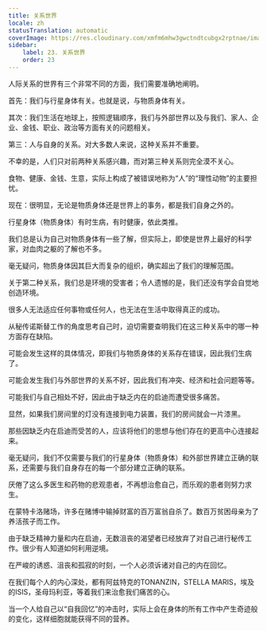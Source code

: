 ```yaml
---
title: 关系世界
locale: zh
statusTranslation: automatic
coverImage: https://res.cloudinary.com/xmfm6mhw3gwctndtcubgx2rptnae/image/upload/v1740468922/small_cover_tratado_de_psicologia_revolucionaria_a4c0dca4e0.webp
sidebar:
    label: 23. 关系世界
    order: 23
---
```

人际关系的世界有三个非常不同的方面，我们需要准确地阐明。

首先：我们与行星身体有关。也就是说，与物质身体有关。

其次：我们生活在地球上，按照逻辑顺序，我们与外部世界以及与我们、家人、企业、金钱、职业、政治等方面有关的问题相关。

第三：人与自身的关系。对大多数人来说，这种关系并不重要。

不幸的是，人们只对前两种关系感兴趣，而对第三种关系则完全漠不关心。

食物、健康、金钱、生意，实际上构成了被错误地称为“人”的“理性动物”的主要担忧。

现在：很明显，无论是物质身体还是世界上的事务，都是我们自身之外的。

行星身体（物质身体）有时生病，有时健康，依此类推。

我们总是认为自己对物质身体有一些了解，但实际上，即使是世界上最好的科学家，对血肉之躯的了解也不多。

毫无疑问，物质身体因其巨大而复杂的组织，确实超出了我们的理解范围。

关于第二种关系，我们总是环境的受害者；令人遗憾的是，我们还没有学会自觉地创造环境。

很多人无法适应任何事物或任何人，也无法在生活中取得真正的成功。

从秘传诺斯替工作的角度思考自己时，迫切需要查明我们在这三种关系中的哪一种方面存在缺陷。

可能会发生这样的具体情况，即我们与物质身体的关系存在错误，因此我们生病了。

可能会发生我们与外部世界的关系不好，因此我们有冲突、经济和社会问题等等。

可能我们与自己相处不好，因此由于缺乏内在的启迪而遭受很多痛苦。

显然，如果我们房间里的灯没有连接到电力装置，我们的房间就会一片漆黑。

那些因缺乏内在启迪而受苦的人，应该将他们的思想与他们存在的更高中心连接起来。

毫无疑问，我们不仅需要与我们的行星身体（物质身体）和外部世界建立正确的联系，还需要与我们自身存在的每一个部分建立正确的联系。

厌倦了这么多医生和药物的悲观患者，不再想治愈自己，而乐观的患者则努力求生。

在蒙特卡洛赌场，许多在赌博中输掉财富的百万富翁自杀了。数百万贫困母亲为了养活孩子而工作。

由于缺乏精神力量和内在启迪，无数沮丧的渴望者已经放弃了对自己进行秘传工作。很少有人知道如何利用逆境。

在严峻的诱惑、沮丧和孤寂的时刻，一个人必须诉诸对自己的内在回忆。

在我们每个人的内心深处，都有阿兹特克的TONANZIN，STELLA MARIS，埃及的ISIS，圣母玛利亚，等着我们来治愈我们痛苦的心。

当一个人给自己以“自我回忆”的冲击时，实际上会在身体的所有工作中产生奇迹般的变化，这样细胞就能获得不同的营养。

